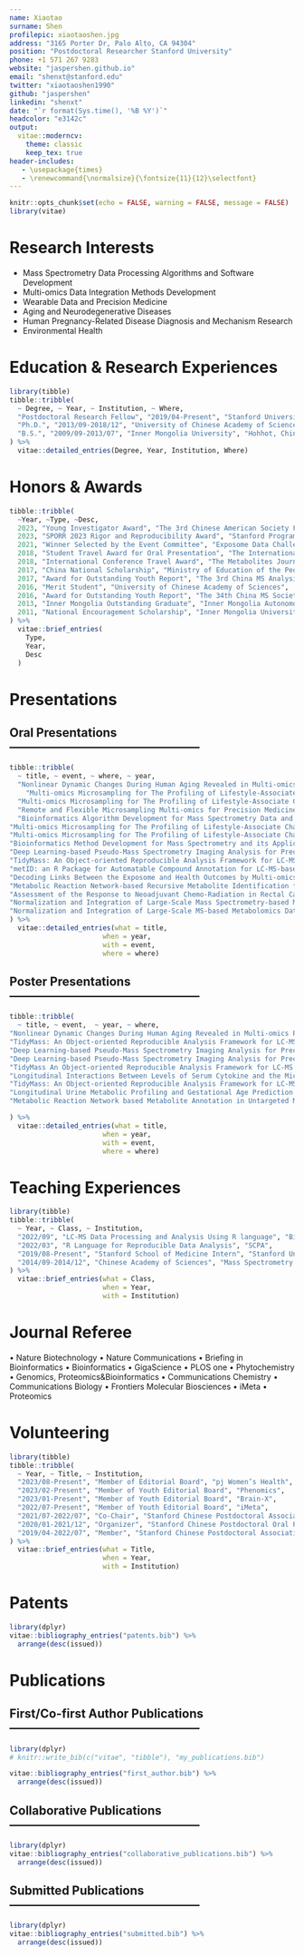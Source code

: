 ```yaml
---
name: Xiaotao
surname: Shen
profilepic: xiaotaoshen.jpg
address: "3165 Porter Dr, Palo Alto, CA 94304"
position: "Postdoctoral Researcher Stanford University"
phone: +1 571 267 9283
website: "jaspershen.github.io"
email: "shenxt@stanford.edu"
twitter: "xiaotaoshen1990"
github: "jaspershen"
linkedin: "shenxt"
date: "`r format(Sys.time(), '%B %Y')`"
headcolor: "e3142c"
output: 
  vitae::moderncv:
    theme: classic
    keep_tex: true
header-includes:
   - \usepackage{times}
   - \renewcommand{\normalsize}{\fontsize{11}{12}\selectfont}
---
```


```r
knitr::opts_chunk$set(echo = FALSE, warning = FALSE, message = FALSE)
library(vitae)
```

# Research Interests

* Mass Spectrometry Data Processing Algorithms and Software Development
* Multi-omics Data Integration Methods Development
* Wearable Data and Precision Medicine
* Aging and Neurodegenerative Diseases
* Human Pregnancy-Related Disease Diagnosis and Mechanism Research
* Environmental Health

# Education & Research Experiences

```r
library(tibble)
tibble::tribble(
  ~ Degree, ~ Year, ~ Institution, ~ Where,
  "Postdoctoral Research Fellow", "2019/04-Present", "Stanford University", "Palo Alto, USA",
  "Ph.D.", "2013/09-2018/12", "University of Chinese Academy of Sciences", "Shanghai, China",
  "B.S.", "2009/09-2013/07", "Inner Mongolia University", "Hohhot, China",
) %>% 
  vitae::detailed_entries(Degree, Year, Institution, Where)
```

# Honors & Awards

```r
tibble::tribble(
  ~Year, ~Type, ~Desc,
  2023, "Young Investigator Award", "The 3rd Chinese American Society For Mass Spectrometry Conference",
  2023, "SPORR 2023 Rigor and Reproducibility Award", "Stanford Program on Research Rigor and Reproducibility",
  2021, "Winner Selected by the Event Committee", "Exposome Data Challenge Event",
  2018, "Student Travel Award for Oral Presentation", "The International Metabolomics Society",
  2018, "International Conference Travel Award", "The Metabolites Journal",
  2017, "China National Scholarship", "Ministry of Education of the People’s Republic of China",
  2017, "Award for Outstanding Youth Report", "The 3rd China MS Analysis Conference",
  2016, "Merit Student", "University of Chinese Academy of Sciences",
  2016, "Award for Outstanding Youth Report", "The 34th China MS Society Conference",
  2013, "Inner Mongolia Outstanding Graduate", "Inner Mongolia Autonomous Region",
  2011, "National Encouragement Scholarship", "Inner Mongolia University"
) %>% 
  vitae::brief_entries(
    Type,
    Year, 
    Desc
  )
```

# Presentations

## Oral Presentations------------------------------------------------

```r
tibble::tribble(
  ~ title, ~ event, ~ where, ~ year,
  "Nonlinear Dynamic Changes During Human Aging Revealed in Multi-omics Profiles", "Bay Area Metabolism Meeting (BAMM) 2023", "Palo Alto, USA", "2023/09",
    "Multi-omics Microsampling for The Profiling of Lifestyle-Associate Changes in Health", "The 3rd Chinese American Society for Mass Spectrometry Conference", "Virtual meeting", "2023/08",
  "Multi-omics Microsampling for The Profiling of Lifestyle-Associate Changes in Health", "The 71th American Society for Mass Spectrometry Conference", "Houston, USA", "2023/06", 
  "Remote and Flexible Microsampling Multi-omics for Precision Medicine", "iPOP summit", "Palo Alto, USA", "2023/04",
  "Bioinformatics Algorithm Development for Mass Spectrometry Data and its Application to Precision Medicine. Invited presentation", "Altos Labs", "Redwood City, USA", "2023/03",
"Multi-omics Microsampling for The Profiling of Lifestyle-Associate Changes in Health", "Invited presentation", "Wuhan, China", "2023/02",
"Multi-omics Microsampling for The Profiling of Lifestyle-Associate Changes in Health", "Stanford Postdoc Symposium", "Palo Alto, USA", "2023/02",
"Bioinformatics Method Development for Mass Spectrometry and its Application to Precision Medicine", "Stanford CVI Early Career Research Roundtable", "Palo Alto, USA", "2022/11",
"Deep Learning-based Pseudo-Mass Spectrometry Imaging Analysis for Precision Medicine", "CASMS Virtual Conference", "Virtual meeting", "2022/10",
"TidyMass: An Object-oriented Reproducible Analysis Framework for LC-MS Data", "ACS Fall 2022", "Virtual meeting", "2022/08",
"metID: an R Package for Automatable Compound Annotation for LC-MS-based Data", "The 69th American Society for Mass Spectrometry Conference", "Philadelphia, USA", "2021/11",
"Decoding Links Between the Exposome and Health Outcomes by Multi-omics Analysis", "Exposome Data Challenge Event", "Virtual meeting", "2021/04",
"Metabolic Reaction Network-based Recursive Metabolite Identification for Untargeted Metabolomics", "The 14th International Conference of the Metabolomics Society", "Seattle, USA", "2018/06",
"Assessment of the Response to Neoadjuvant Chemo-Radiation in Rectal Cancer Patients based on a Metabolomics Approach", "The 3rd China Mass Spectrometry Analysis Conference", "Xiamen, China", "2017/12",
"Normalization and Integration of Large-Scale Mass Spectrometry-based Metabolomics Data Using Support Vector Regression", "The 34th China Mass Spectrometry Society Conference", "Xining, China", "2016/09",
"Normalization and Integration of Large-Scale MS-based Metabolomics Data Using Support Vector Regression", "The 64th American Society for Mass Spectrometry Conference", "San Antonio, USA", "2016/06"
) %>%
  vitae::detailed_entries(what = title, 
                       when = year, 
                       with = event, 
                       where = where)
```

## Poster Presentations------------------------------------------------

```r
tibble::tribble(
  ~ title, ~ event,  ~ year, ~ where,
"Nonlinear Dynamic Changes During Human Aging Revealed in Multi-omics Profiles", "Stanford Bio-X Interdisciplinary Initiatives Seed Grants Program Symposium 2023", "2023/09", "Stanford, USA", 
"TidyMass: An Object-oriented Reproducible Analysis Framework for LC-MS Data", "Stanford Data Science Conference", "2023/05", "Palo Alto, USA", 
"Deep Learning-based Pseudo-Mass Spectrometry Imaging Analysis for Precision Medicine", "Stanford Genetics Retreat 2022", "2022/09", "Monterey, USA",
"Deep Learning-based Pseudo-Mass Spectrometry Imaging Analysis for Precision Medicine", "Bay Area Metabolism Meeting (BAMM) 2022", "2022/09", "Palo Alto, USA",
"TidyMass An Object-oriented Reproducible Analysis Framework for LC-MS Data", "The 70th American Society for Mass Spectrometry Conference", "2022/06", "Minneapolis, USA",
"Longitudinal Interactions Between Levels of Serum Cytokine and the Microbiome from Four Body Sites", "IMMUNOLOGY2022", "2022/05", "Portland, USA",
"TidyMass: An Object-oriented Reproducible Analysis Framework for LC-MS Data", "Stanford Genetics Retreat 2021", "2021/09", "Palo Alto, USA",
"Longitudinal Urine Metabolic Profiling and Gestational Age Prediction in Pregnancy", "The 17th International Conference of the Metabolomics Society", "2020/06", "Virtual meeting",
"Metabolic Reaction Network based Metabolite Annotation in Untargeted Metabolomics", "The 13th International Conference of the Metabolomics Society", "2017/06", "Brisbane, Austria" 

) %>%
  vitae::detailed_entries(what = title, 
                       when = year, 
                       with = event, 
                       where = where)
```


# Teaching Experiences

```r
library(tibble)
tibble::tribble(
  ~ Year, ~ Class, ~ Institution,
  "2022/09", "LC-MS Data Processing and Analysis Using R language", "Biotree Company",
  "2022/03", "R Language for Reproducible Data Analysis", "SCPA",
  "2019/08-Present", "Stanford School of Medicine Intern", "Stanford University",
  "2014/09-2014/12", "Chinese Academy of Sciences", "Mass Spectrometry Analysis"
) %>% 
  vitae::brief_entries(what = Class, 
                       when = Year, 
                       with = Institution)
```

# Journal Referee

•	Nature Biotechnology
•	Nature Communications
•	Briefing in Bioinformatics
•	Bioinformatics
•	GigaScience
•	PLOS one
•	Phytochemistry
•	Genomics, Proteomics&Bioinformatics
•	Communications Chemistry
•	Communications Biology
•	Frontiers Molecular Biosciences
•	iMeta
•	Proteomics

# Volunteering

```r
library(tibble)
tibble::tribble(
  ~ Year, ~ Title, ~ Institution,
  "2023/08-Present", "Member of Editorial Board", "pj Women’s Health",
  "2023/02-Present", "Member of Youth Editorial Board", "Phenomics",
  "2023/01-Present", "Member of Youth Editorial Board", "Brain-X",
  "2022/07-Present", "Member of Youth Editorial Board", "iMeta",
  "2021/07-2022/07", "Co-Chair", "Stanford Chinese Postdoctoral Association",
  "2020/01-2021/12", "Organizer", "Stanford Chinese Postdoctoral Oral Presentation Improvement",
  "2019/04-2022/07", "Member", "Stanford Chinese Postdoctoral Association"
) %>% 
  vitae::brief_entries(what = Title, 
                       when = Year, 
                       with = Institution)
```


# Patents

```r
library(dplyr)
vitae::bibliography_entries("patents.bib") %>% 
  arrange(desc(issued))
```


# Publications

## First/Co-first Author Publications------------------------------------------------

```r
library(dplyr)
# knitr::write_bib(c("vitae", "tibble"), "my_publications.bib")

vitae::bibliography_entries("first_author.bib") %>% 
  arrange(desc(issued))
```

## Collaborative Publications------------------------------------------------

```r
library(dplyr)
vitae::bibliography_entries("collaborative_publications.bib") %>% 
  arrange(desc(issued))
```

## Submitted Publications------------------------------------------------

```r
library(dplyr)
vitae::bibliography_entries("submitted.bib") %>% 
  arrange(desc(issued))
```


